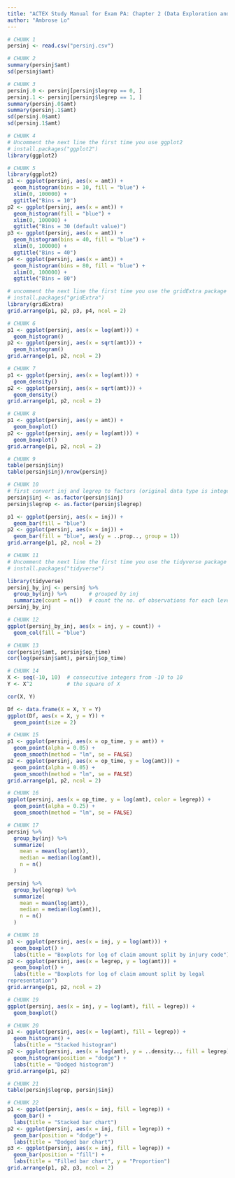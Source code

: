 ---
title: "ACTEX Study Manual for Exam PA: Chapter 2 (Data Exploration and Visualization)"
author: "Ambrose Lo"
---

```{r}
# CHUNK 1
persinj <- read.csv("persinj.csv")
```


```{r}
# CHUNK 2
summary(persinj$amt)
sd(persinj$amt)
```


```{r}
# CHUNK 3
persinj.0 <- persinj[persinj$legrep == 0, ]
persinj.1 <- persinj[persinj$legrep == 1, ]
summary(persinj.0$amt)
summary(persinj.1$amt)
sd(persinj.0$amt)
sd(persinj.1$amt)
```


```{r}
# CHUNK 4
# Uncomment the next line the first time you use ggplot2
# install.packages("ggplot2")
library(ggplot2)
```


```{r}
# CHUNK 5
library(ggplot2)
p1 <- ggplot(persinj, aes(x = amt)) +
  geom_histogram(bins = 10, fill = "blue") +
  xlim(0, 100000) +
  ggtitle("Bins = 10")
p2 <- ggplot(persinj, aes(x = amt)) +
  geom_histogram(fill = "blue") +
  xlim(0, 100000) +
  ggtitle("Bins = 30 (default value)")
p3 <- ggplot(persinj, aes(x = amt)) +
  geom_histogram(bins = 40, fill = "blue") +
  xlim(0, 100000) +
  ggtitle("Bins = 40")
p4 <- ggplot(persinj, aes(x = amt)) +
  geom_histogram(bins = 80, fill = "blue") +
  xlim(0, 100000) +
  ggtitle("Bins = 80")

# uncomment the next line the first time you use the gridExtra package
# install.packages("gridExtra")
library(gridExtra)
grid.arrange(p1, p2, p3, p4, ncol = 2)
```


```{r}
# CHUNK 6
p1 <- ggplot(persinj, aes(x = log(amt))) +
  geom_histogram()
p2 <- ggplot(persinj, aes(x = sqrt(amt))) +
  geom_histogram()
grid.arrange(p1, p2, ncol = 2)
```


```{r}
# CHUNK 7
p1 <- ggplot(persinj, aes(x = log(amt))) +
  geom_density()
p2 <- ggplot(persinj, aes(x = sqrt(amt))) +
  geom_density()
grid.arrange(p1, p2, ncol = 2)
```


```{r}
# CHUNK 8
p1 <- ggplot(persinj, aes(y = amt)) +
  geom_boxplot()
p2 <- ggplot(persinj, aes(y = log(amt))) +
  geom_boxplot()
grid.arrange(p1, p2, ncol = 2)
```


```{r}
# CHUNK 9
table(persinj$inj)
table(persinj$inj)/nrow(persinj)
```


```{r}
# CHUNK 10
# first convert inj and legrep to factors (original data type is integer)
persinj$inj <- as.factor(persinj$inj)
persinj$legrep <- as.factor(persinj$legrep)

p1 <- ggplot(persinj, aes(x = inj)) +
  geom_bar(fill = "blue")
p2 <- ggplot(persinj, aes(x = inj)) +
  geom_bar(fill = "blue", aes(y = ..prop.., group = 1))
grid.arrange(p1, p2, ncol = 2)
```


```{r}
# CHUNK 11
# Uncomment the next line the first time you use the tidyverse package
# install.packages("tidyverse")

library(tidyverse)
persinj_by_inj <- persinj %>%
  group_by(inj) %>%       # grouped by inj
  summarize(count = n())  # count the no. of observations for each level of inj
persinj_by_inj
```


```{r}
# CHUNK 12
ggplot(persinj_by_inj, aes(x = inj, y = count)) +
  geom_col(fill = "blue")
```


```{r}
# CHUNK 13
cor(persinj$amt, persinj$op_time)
cor(log(persinj$amt), persinj$op_time)
```


```{r}
# CHUNK 14
X <- seq(-10, 10)  # consecutive integers from -10 to 10
Y <- X^2           # the square of X

cor(X, Y)

Df <- data.frame(X = X, Y = Y)
ggplot(Df, aes(x = X, y = Y)) +
  geom_point(size = 2)
```


```{r}
# CHUNK 15
p1 <- ggplot(persinj, aes(x = op_time, y = amt)) +
  geom_point(alpha = 0.05) +
  geom_smooth(method = "lm", se = FALSE)
p2 <- ggplot(persinj, aes(x = op_time, y = log(amt))) +
  geom_point(alpha = 0.05) +
  geom_smooth(method = "lm", se = FALSE)
grid.arrange(p1, p2, ncol = 2)
```


```{r}
# CHUNK 16
ggplot(persinj, aes(x = op_time, y = log(amt), color = legrep)) +
  geom_point(alpha = 0.25) +
  geom_smooth(method = "lm", se = FALSE)
```


```{r}
# CHUNK 17
persinj %>%
  group_by(inj) %>%
  summarize(
    mean = mean(log(amt)),
    median = median(log(amt)),
    n = n()
  )

persinj %>%
  group_by(legrep) %>%
  summarize(
    mean = mean(log(amt)),
    median = median(log(amt)),
    n = n()
  )
```


```{r}
# CHUNK 18
p1 <- ggplot(persinj, aes(x = inj, y = log(amt))) +
  geom_boxplot() +
  labs(title = "Boxplots for log of claim amount split by injury code")
p2 <- ggplot(persinj, aes(x = legrep, y = log(amt))) +
  geom_boxplot() +
  labs(title = "Boxplots for log of claim amount split by legal
representation")
grid.arrange(p1, p2, ncol = 2)
```


```{r}
# CHUNK 19
ggplot(persinj, aes(x = inj, y = log(amt), fill = legrep)) +
  geom_boxplot()
```


```{r}
# CHUNK 20
p1 <- ggplot(persinj, aes(x = log(amt), fill = legrep)) +
  geom_histogram() +
  labs(title = "Stacked histogram")
p2 <- ggplot(persinj, aes(x = log(amt), y = ..density.., fill = legrep)) +
  geom_histogram(position = "dodge") +
  labs(title = "Dodged histogram")
grid.arrange(p1, p2)
```


```{r}
# CHUNK 21
table(persinj$legrep, persinj$inj)
```


```{r}
# CHUNK 22
p1 <- ggplot(persinj, aes(x = inj, fill = legrep)) +
  geom_bar() +
  labs(title = "Stacked bar chart")
p2 <- ggplot(persinj, aes(x = inj, fill = legrep)) +
  geom_bar(position = "dodge") +
  labs(title = "Dodged bar chart")
p3 <- ggplot(persinj, aes(x = inj, fill = legrep)) +
  geom_bar(position = "fill") +
  labs(title = "Filled bar chart", y = "Proportion")
grid.arrange(p1, p2, p3, ncol = 2)
```